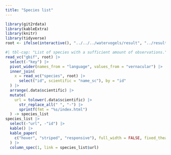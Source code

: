 ```yaml
---
title: "Species list"
---
```


```r
library(git2rdata)
library(kableExtra)
library(knitr)
library(tidyverse)
root <- ifelse(interactive(), "../../../watervogels/result", "../result")
```

```r
#| tbl-cap: "List of species with a sufficient amount of observations."
read_vc("gbif", root) |>
  select(-"key") |>
  pivot_wider(names_from = "language", values_from = "vernacular") |>
  inner_join(
    x = read_vc("species", root) |>
      select("id", scientific = "name_sc"), by = "id"
  ) |>
  arrange(.data$scientific) |>
  mutate(
    url = tolower(.data$scientific) |>
      str_replace_all(" ", "-") |>
      sprintf(fmt = "%s/index.html")
  ) -> species_list
species_list |>
  select(-"url", -"id") |>
  kable() |>
  kable_paper(
    c("hover", "striped", "responsive"), full_width = FALSE, fixed_thead = TRUE
  ) |>
  column_spec(1, link = species_list$url)
```

